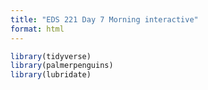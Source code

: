 ```yaml
---
title: "EDS 221 Day 7 Morning interactive"
format: html
---
```


```r
library(tidyverse)
library(palmerpenguins)
library(lubridate)
```

